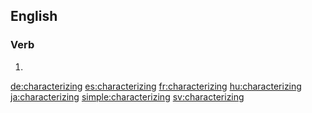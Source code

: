 ==English==

===Verb===
{{head|en}}

# {{present participle of|characterize}}

[[de:characterizing]]
[[es:characterizing]]
[[fr:characterizing]]
[[hu:characterizing]]
[[ja:characterizing]]
[[simple:characterizing]]
[[sv:characterizing]]